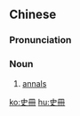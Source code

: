 {{also|史册}}
==Chinese==
{{zh-forms|s=史册}}

===Pronunciation===
{{zh-pron
|m=shǐcè
|c=si2 caak3
|mn=qz:sír-chheh/xm:sú-chheh/zz:sú-chheeh
|cat=n
}}

===Noun===
{{zh-noun}}

# {{label|zh|historiography}} [[annals]]

[[ko:史冊]]
[[hu:史冊]]